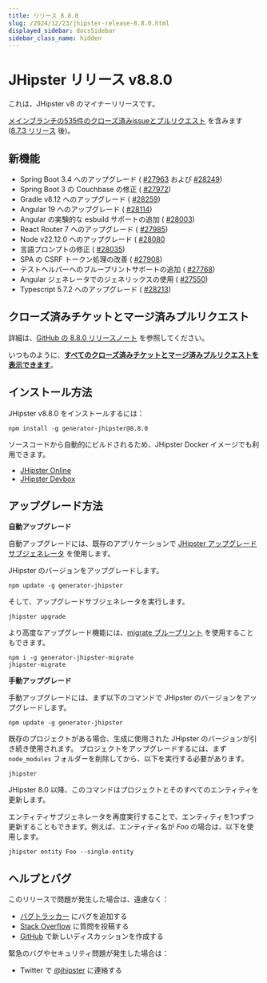 ```yaml
---
title: リリース 8.8.0
slug: /2024/12/23/jhipster-release-8.8.0.html
displayed_sidebar: docsSidebar
sidebar_class_name: hidden
---
```


# JHipster リリース v8.8.0

これは、JHipster v8 のマイナーリリースです。

[メインブランチの535件のクローズ済みissueとプルリクエスト](https://github.com/jhipster/generator-jhipster/issues?q=is:closed+milestone:8.8.0) を含みます ([8.7.3 リリース](/2024/11/01/jhipster-release-8.7.3.html) 後)。

## 新機能

* Spring Boot 3.4 へのアップグレード ( [#27963](https://github.com/jhipster/generator-jhipster/pull/27963) および [#28249](https://github.com/jhipster/generator-jhipster/pull/28249))
* Spring Boot 3 の Couchbase の修正 ( [#27972](https://github.com/jhipster/generator-jhipster/pull/27972))
* Gradle v8.12 へのアップグレード ( [#28259](https://github.com/jhipster/generator-jhipster/pull/28259))
* Angular 19 へのアップグレード ( [#28114](https://github.com/jhipster/generator-jhipster/pull/28114))
* Angular の実験的な esbuild サポートの追加 ( [#28003](https://github.com/jhipster/generator-jhipster/pull/28003))
* React Router 7 へのアップグレード ( [#27985](https://github.com/jhipster/generator-jhipster/pull/27985))
* Node v22.12.0 へのアップグレード ( [#28080](https://github.com/jhipster/generator-jhipster/pull/28080)
* 言語プロンプトの修正 ( [#28035](https://github.com/jhipster/generator-jhipster/pull/28035))
* SPA の CSRF トークン処理の改善 ( [#27908](https://github.com/jhipster/generator-jhipster/pull/27908))
* テストヘルパーへのブループリントサポートの追加 ( [#27768](https://github.com/jhipster/generator-jhipster/pull/27768))
* Angular ジェネレータでのジェネリックスの使用 ( [#27550](https://github.com/jhipster/generator-jhipster/pull/27550))
* Typescript 5.7.2 へのアップグレード ( [#28213](https://github.com/jhipster/generator-jhipster/pull/28213))

## クローズ済みチケットとマージ済みプルリクエスト

詳細は、[GitHub の 8.8.0 リリースノート](https://github.com/jhipster/generator-jhipster/releases/tag/v8.8.0) を参照してください。

いつものように、**[すべてのクローズ済みチケットとマージ済みプルリクエストを表示できます](https://github.com/jhipster/generator-jhipster/issues?q=is:closed+milestone:8.8.0)**。

## インストール方法

JHipster v8.8.0 をインストールするには：

```
npm install -g generator-jhipster@8.8.0
```

ソースコードから自動的にビルドされるため、JHipster Docker イメージでも利用できます。

- [JHipster Online](https://start.jhipster.tech)
- [JHipster Devbox](https://github.com/jhipster/jhipster-devbox)

## アップグレード方法

**自動アップグレード**

自動アップグレードには、既存のアプリケーションで [JHipster アップグレードサブジェネレータ](/upgrading-an-application/) を使用します。

JHipster のバージョンをアップグレードします。

```
npm update -g generator-jhipster
```

そして、アップグレードサブジェネレータを実行します。

```
jhipster upgrade
```

より高度なアップグレード機能には、[migrate ブループリント](https://github.com/jhipster/generator-jhipster-migrate) を使用することもできます。

```
npm i -g generator-jhipster-migrate
jhipster-migrate
```

**手動アップグレード**

手動アップグレードには、まず以下のコマンドで JHipster のバージョンをアップグレードします。

```
npm update -g generator-jhipster
```

既存のプロジェクトがある場合、生成に使用された JHipster のバージョンが引き続き使用されます。
プロジェクトをアップグレードするには、まず `node_modules` フォルダーを削除してから、以下を実行する必要があります。

```
jhipster
```

JHipster 8.0 以降、このコマンドはプロジェクトとそのすべてのエンティティを更新します。

エンティティサブジェネレータを再度実行することで、エンティティを1つずつ更新することもできます。例えば、エンティティ名が _Foo_ の場合は、以下を使用します。

```
jhipster entity Foo --single-entity
```

## ヘルプとバグ

このリリースで問題が発生した場合は、遠慮なく：

- [バグトラッカー](https://github.com/jhipster/generator-jhipster/issues?state=open) にバグを追加する
- [Stack Overflow](http://stackoverflow.com/tags/jhipster/info) に質問を投稿する
- [GitHub](https://github.com/jhipster/generator-jhipster/discussions) で新しいディスカッションを作成する

緊急のバグやセキュリティ問題が発生した場合は：

- Twitter で [@jhipster](https://twitter.com/jhipster) に連絡する